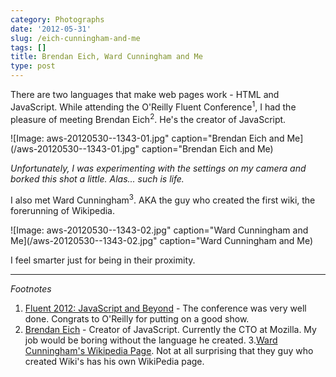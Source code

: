 ```yaml
---
category: Photographs
date: '2012-05-31'
slug: /eich-cunningham-and-me
tags: []
title: Brendan Eich, Ward Cunningham and Me
type: post
---
```



There are two languages that make web pages work - HTML and JavaScript. While attending the O'Reilly Fluent Conference<sup>1</sup>, I had the pleasure of meeting Brendan Eich<sup>2</sup>. He's the creator of JavaScript.

![Image: aws-20120530--1343-01.jpg" caption="Brendan Eich and Me](/aws-20120530--1343-01.jpg" caption="Brendan Eich and Me)

*Unfortunately, I was experimenting with the settings on my camera and borked this shot a little. Alas... such is life.*


I also met Ward Cunningham<sup>3</sup>. AKA the guy who created the first wiki, the forerunning of Wikipedia.

![Image: aws-20120530--1343-02.jpg" caption="Ward Cunningham and Me](/aws-20120530--1343-02.jpg" caption="Ward Cunningham and Me)

I feel smarter just for being in their proximity. 

---


*Footnotes*

1. [Fluent 2012: JavaScript and Beyond](http://fluentconf.com/) - The conference was very well done. Congrats to O'Reilly for putting on a good show.
2. [Brendan Eich](http://en.wikipedia.org/wiki/Brendan_Eich) - Creator of JavaScript. Currently the CTO at Mozilla. My job would be boring without the language he created. 
3.[Ward Cunningham's Wikipedia Page](http://en.wikipedia.org/wiki/Ward_Cunningham). Not at all surprising that they guy who created Wiki's has his own WikiPedia page.
